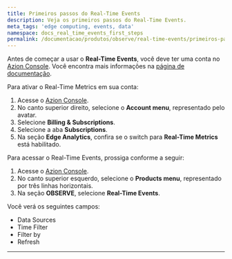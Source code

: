 ```yaml
---
title: Primeiros passos do Real-Time Events
description: Veja os primeiros passos do Real-Time Events.
meta_tags: 'edge computing, events, data'
namespace: docs_real_time_events_first_steps
permalink: /documentacao/produtos/observe/real-time-events/primeiros-passos/
---
```


Antes de começar a usar o **Real-Time Events**, você deve ter uma conta no [Azion Console](https://console.azion.com). Você encontra mais informações na [página de documentação](/pt-br/documentacao/produtos/contas/criar-uma-conta/).

Para ativar o Real-Time Metrics em sua conta:

1. Acesse o [Azion Console](https://console.azion.com).
2. No canto superior direito, selecione o **Account menu**, representado pelo avatar.
3. Selecione **Billing & Subscriptions**.
4. Selecione a aba **Subscriptions**.
5. Na seção **Edge Analytics**, confira se o switch para **Real-Time Metrics** está habilitado.

Para acessar o Real-Time Events, prossiga conforme a seguir:

1. Acesse o [Azion Console](https://console.azion.com).
2. No canto superior esquerdo, selecione o **Products menu**, representado por três linhas horizontais.
3. Na seção **OBSERVE**, selecione **Real-Time Events**.

Você verá os seguintes campos:

- Data Sources
- Time Filter
- Filter by
- Refresh



---

